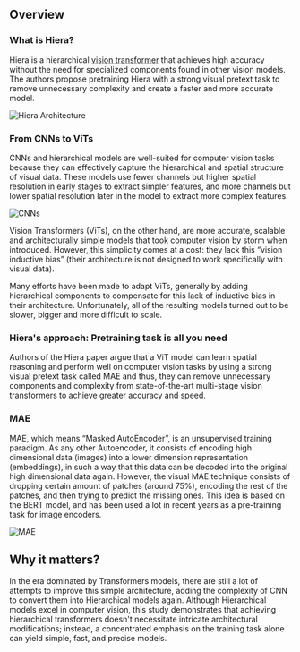 ## Overview

### What is Hiera?

Hiera is a hierarchical [vision transformer](https://arxiv.org/abs/2010.11929) that achieves high accuracy without the need for specialized components found in other vision models. The authors propose pretraining Hiera with a strong visual pretext task to remove unnecessary complexity and create a faster and more accurate model.

![Hiera Architecture](https://pypi-camo.freetls.fastly.net/9c4e1fa765c6761fd8540ebe166f44f6c78c904a/68747470733a2f2f6769746875622e636f6d2f66616365626f6f6b72657365617263682f68696572612f7261772f6d61696e2f6578616d706c65732f696d672f68696572615f617263682e706e67)

### From CNNs to ViTs

CNNs and hierarchical models are well-suited for computer vision tasks because they can effectively capture the hierarchical and spatial structure of visual data. These models use fewer channels but higher spatial resolution in early stages to extract simpler features, and more channels but lower spatial resolution later in the model to extract more complex features.

![CNNs](https://learnopencv.com/wp-content/uploads/2023/01/Convolutional-Neural-Networks.png)

Vision Transformers (ViTs), on the other hand, are more accurate, scalable and architecturally simple models that took computer vision by storm when introduced. However, this simplicity comes at a cost: they lack this “vision inductive bias” (their architecture is not designed to work specifically with visual data).

Many efforts have been made to adapt ViTs, generally by adding hierarchical components to compensate for this lack of inductive bias in their architecture. Unfortunately, all of the resulting models turned out to be slower, bigger and more difficult to scale.

### Hiera's approach: Pretraining task is all you need

Authors of the Hiera paper argue that a ViT model can learn spatial reasoning and perform well on computer vision tasks by using a strong visual pretext task called MAE and thus, they can remove unnecessary components and complexity from state-of-the-art multi-stage vision transformers to achieve greater accuracy and speed.

### MAE
MAE, which means “Masked AutoEncoder”, is an unsupervised training paradigm. As any other Autoencoder, it consists of encoding high dimensional data (images) into a lower dimension representation (embeddings), in such a way that this data can be decoded into the original high dimensional data again. However, the visual MAE technique consists of dropping certain amount of patches (around 75%), encoding the rest of the patches, and then trying to predict the missing ones. This idea is based on the BERT model, and has been used a lot in recent years as a pre-training task for image encoders.

![MAE](https://user-images.githubusercontent.com/11435359/146857310-f258c86c-fde6-48e8-9cee-badd2b21bd2c.png)

## Why it matters?

In the era dominated by Transformers models, there are still a lot of attempts to improve this simple architecture, adding the complexity of CNN to convert them into Hierarchical models again. Although Hierarchical models excel in computer vision, this study demonstrates that achieving hierarchical transformers doesn't necessitate intricate architectural modifications; instead, a concentrated emphasis on the training task alone can yield simple, fast, and precise models.
